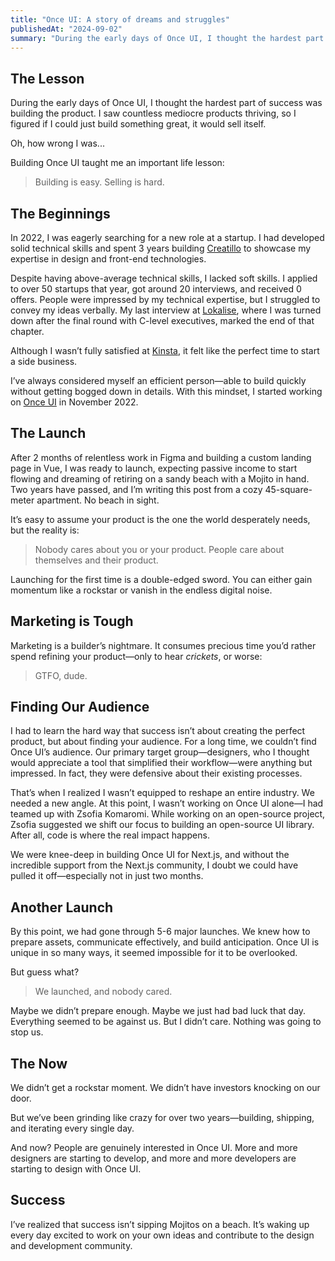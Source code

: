 ```yaml
---
title: "Once UI: A story of dreams and struggles"
publishedAt: "2024-09-02"
summary: "During the early days of Once UI, I thought the hardest part of success was building the product. Oh, how wrong I was..."
---
```


## The Lesson

During the early days of Once UI, I thought the hardest part of success was building the product. I saw countless mediocre products thriving, so I figured if I could just build something great, it would sell itself.

Oh, how wrong I was...

Building Once UI taught me an important life lesson:

> Building is easy. Selling is hard.

## The Beginnings

In 2022, I was eagerly searching for a new role at a startup. I had developed solid technical skills and spent 3 years building [Creatillo](https://creatillo.com) to showcase my expertise in design and front-end technologies.

Despite having above-average technical skills, I lacked soft skills. I applied to over 50 startups that year, got around 20 interviews, and received 0 offers. People were impressed by my technical expertise, but I struggled to convey my ideas verbally. My last interview at [Lokalise](https://lokalise.com), where I was turned down after the final round with C-level executives, marked the end of that chapter.

Although I wasn’t fully satisfied at [Kinsta](https://kinsta.com), it felt like the perfect time to start a side business.

I’ve always considered myself an efficient person—able to build quickly without getting bogged down in details. With this mindset, I started working on [Once UI](https://once-ui.com) in November 2022.

## The Launch

After 2 months of relentless work in Figma and building a custom landing page in Vue, I was ready to launch, expecting passive income to start flowing and dreaming of retiring on a sandy beach with a Mojito in hand. Two years have passed, and I’m writing this post from a cozy 45-square-meter apartment. No beach in sight.

It’s easy to assume your product is the one the world desperately needs, but the reality is:

> Nobody cares about you or your product. People care about themselves and their product.

Launching for the first time is a double-edged sword. You can either gain momentum like a rockstar or vanish in the endless digital noise.

## Marketing is Tough

Marketing is a builder’s nightmare. It consumes precious time you’d rather spend refining your product—only to hear *crickets*, or worse:

> GTFO, dude.

## Finding Our Audience

I had to learn the hard way that success isn’t about creating the perfect product, but about finding your audience. For a long time, we couldn’t find Once UI’s audience. Our primary target group—designers, who I thought would appreciate a tool that simplified their workflow—were anything but impressed. In fact, they were defensive about their existing processes.

That’s when I realized I wasn’t equipped to reshape an entire industry. We needed a new angle. At this point, I wasn’t working on Once UI alone—I had teamed up with Zsofia Komaromi. While working on an open-source project, Zsofia suggested we shift our focus to building an open-source UI library. After all, code is where the real impact happens.

We were knee-deep in building Once UI for Next.js, and without the incredible support from the Next.js community, I doubt we could have pulled it off—especially not in just two months.

## Another Launch

By this point, we had gone through 5-6 major launches. We knew how to prepare assets, communicate effectively, and build anticipation. Once UI is unique in so many ways, it seemed impossible for it to be overlooked.

But guess what?

> We launched, and nobody cared.

Maybe we didn’t prepare enough. Maybe we just had bad luck that day. Everything seemed to be against us. But I didn’t care. Nothing was going to stop us.

## The Now

We didn’t get a rockstar moment.
We didn’t have investors knocking on our door.

But we’ve been grinding like crazy for over two years—building, shipping, and iterating every single day.

And now? People are genuinely interested in Once UI. More and more designers are starting to develop, and more and more developers are starting to design with Once UI.

## Success

I’ve realized that success isn’t sipping Mojitos on a beach. It’s waking up every day excited to work on your own ideas and contribute to the design and development community.